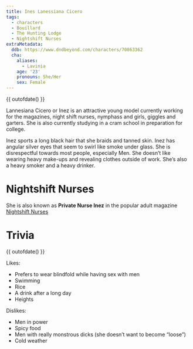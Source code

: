```yaml
---
title: Ines Lanessiana Cicero
tags:
  - characters
  - Bouillard
  - The Hunting Lodge
  - Nightshift Nurses
extraMetadata:
  ddb: https://www.dndbeyond.com/characters/70863362
  cha:
    aliases:
      - Lavinia
    age: '23'
    pronouns: She/Her
    sex: Female
---
```



{{ outofdate() }}

Lannesiana Cicero or Inez is an attractive young model currently working for the magazines, night shift nurses, nymphass and girls, giggles and garters. She is also currently studying in a cram school in preparation for college.  

Inez sports a long black hair that she braids and tanned skin. Inez has angular silver eyes that seem to swirl like smoke under glass. She is disrespectful towards most people, especially Men. She doesn’t like wearing heavy make-ups and revealing clothes outside of work. She’s also a heavy smoker and a heavy drinker. 

# Nightshift Nurses
She is also known as **Private Nurse Inez** in the popular adult magazine [Nightshift Nurses](../organizations/nightshift-nurses.mdx)


# Trivia
{{ outofdate() }}

Likes:
- Prefers to wear blindfold while having sex with men
- Swimming
- Rice
- A drink after a long day
- Heights 

Dislikes:
- Men in power
- Spicy food
- Men with really monstrous dicks (she doesn’t want to become “loose”)
- Cold weather
